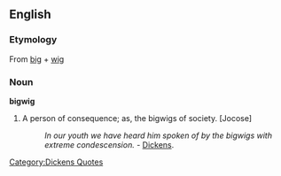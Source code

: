 ==English==
{{webster}}
===Etymology===
From [[big]] + [[wig]]
===Noun===
'''bigwig'''
#A person of consequence; as, the bigwigs of society. [Jocose] 
#:''In our youth we have heard him spoken of by the bigwigs with extreme condescension.'' - [[w:Dickens|Dickens]][[Category:Dickens Quotes]].